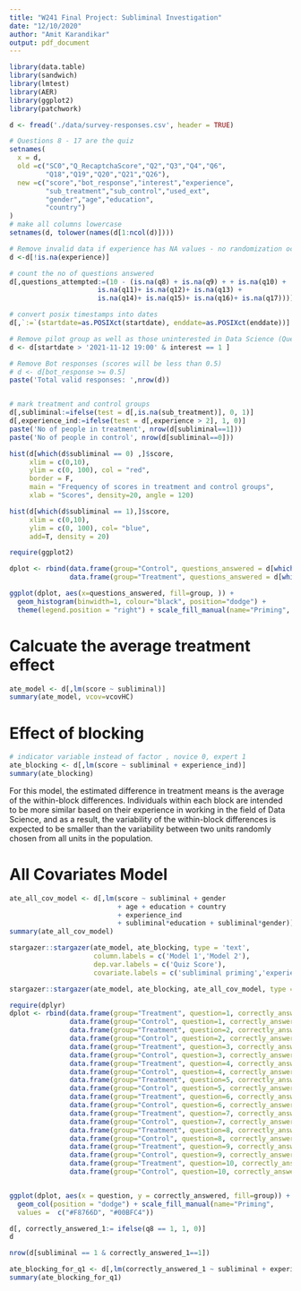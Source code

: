 ```yaml
---
title: "W241 Final Project: Subliminal Investigation"
date: "12/10/2020"
author: "Amit Karandikar"
output: pdf_document
---
```


```r
library(data.table)
library(sandwich)
library(lmtest)
library(AER) 
library(ggplot2) 
library(patchwork)
```

```r
d <- fread('./data/survey-responses.csv', header = TRUE)

# Questions 8 - 17 are the quiz
setnames(
  x = d,
  old =c("SC0","Q_RecaptchaScore","Q2","Q3","Q4","Q6",
         "Q18","Q19","Q20","Q21","Q26"),
  new =c("score","bot_response","interest","experience",
         "sub_treatment","sub_control","used_ext",
         "gender","age","education",
         "country")
)
# make all columns lowercase
setnames(d, tolower(names(d[1:ncol(d)])))

# Remove invalid data if experience has NA values - no randomization occurred
d <-d[!is.na(experience)]

# count the no of questions answered
d[,questions_attempted:=(10 - (is.na(q8) + is.na(q9) + + is.na(q10) +
                      is.na(q11)+ is.na(q12)+ is.na(q13) + 
                      is.na(q14)+ is.na(q15)+ is.na(q16)+ is.na(q17)))]

# convert posix timestamps into dates
d[,`:=`(startdate=as.POSIXct(startdate), enddate=as.POSIXct(enddate))]

# Remove pilot group as well as those uninterested in Data Science (Question 2)
d <- d[startdate > '2021-11-12 19:00' & interest == 1 ]

# Remove Bot responses (scores will be less than 0.5)
# d <- d[bot_response >= 0.5]
paste('Total valid responses: ',nrow(d))


# mark treatment and control groups
d[,subliminal:=ifelse(test = d[,is.na(sub_treatment)], 0, 1)]
d[,experience_ind:=ifelse(test = d[,experience > 2], 1, 0)]
paste('No of people in treatment', nrow(d[subliminal==1]))
paste('No of people in control', nrow(d[subliminal==0]))
```
```r
hist(d[which(d$subliminal == 0) ,]$score,  
     xlim = c(0,10),
     ylim = c(0, 100), col = "red", 
     border = F, 
     main = "Frequency of scores in treatment and control groups", 
     xlab = "Scores", density=20, angle = 120)

hist(d[which(d$subliminal == 1),]$score, 
     xlim = c(0,10),
     ylim = c(0, 100), col= "blue", 
     add=T, density = 20)

```
```r
require(ggplot2)

dplot <- rbind(data.frame(group="Control", questions_answered = d[which(d$subliminal == 0) ,]$questions_attempted),
               data.frame(group="Treatment", questions_answered = d[which(d$subliminal == 1) ,]$questions_attempted))

ggplot(dplot, aes(x=questions_answered, fill=group, )) +
  geom_histogram(binwidth=1, colour="black", position="dodge") +
  theme(legend.position = "right") + scale_fill_manual(name="Priming", values =  c("#F8766D", "#00BFC4"))
```

# Calcuate the average treatment effect

```r
ate_model <- d[,lm(score ~ subliminal)]
summary(ate_model, vcov=vcovHC)
```

# Effect of blocking

```r
# indicator variable instead of factor , novice 0, expert 1
ate_blocking <- d[,lm(score ~ subliminal + experience_ind)]
summary(ate_blocking)
```
For this model, the estimated difference in treatment means is the average of the within-block differences. Individuals within each block are intended to be more similar based on their experience in working in the field of Data Science, and as a result, the variability of the within-block differences is expected to be smaller than the variability between two units randomly chosen from all units in the population.


# All Covariates Model
```r
ate_all_cov_model <- d[,lm(score ~ subliminal + gender
                           + age + education + country 
                           + experience_ind
                           + subliminal*education + subliminal*gender)]
summary(ate_all_cov_model)
```

```r
stargazer::stargazer(ate_model, ate_blocking, type = 'text', 
                     column.labels = c('Model 1','Model 2'), 
                     dep.var.labels = c('Quiz Score'),
                     covariate.labels = c('subliminal priming','experience'))
```

```r
stargazer::stargazer(ate_model, ate_blocking, ate_all_cov_model, type = 'text')
```


```r
require(dplyr)
dplot <- rbind(data.frame(group="Treatment", question=1, correctly_answered = as.numeric(summary(d[which(d$subliminal == 1)]$q8 == 1)['TRUE'])),
               data.frame(group="Control", question=1, correctly_answered = as.numeric(summary(d[which(d$subliminal == 0)]$q8 == 1)['TRUE'])), 
               data.frame(group="Treatment", question=2, correctly_answered = as.numeric(summary(d[which(d$subliminal == 1)]$q9 == 3)['TRUE'])),
               data.frame(group="Control", question=2, correctly_answered = as.numeric(summary(d[which(d$subliminal == 0)]$q9 == 3)['TRUE'])), 
               data.frame(group="Treatment", question=3, correctly_answered = as.numeric(summary(d[which(d$subliminal == 1)]$q10 == 3)['TRUE'])),
               data.frame(group="Control", question=3, correctly_answered = as.numeric(summary(d[which(d$subliminal == 0)]$q10 == 3)['TRUE'])), 
               data.frame(group="Treatment", question=4, correctly_answered = as.numeric(summary(d[which(d$subliminal == 1)]$q11 == 2)['TRUE'])),
               data.frame(group="Control", question=4, correctly_answered = as.numeric(summary(d[which(d$subliminal == 0)]$q11 == 2)['TRUE'])), 
               data.frame(group="Treatment", question=5, correctly_answered = as.numeric(summary(d[which(d$subliminal == 1)]$q12 == 2)['TRUE'])),
               data.frame(group="Control", question=5, correctly_answered = as.numeric(summary(d[which(d$subliminal == 0)]$q12 == 2)['TRUE'])), 
               data.frame(group="Treatment", question=6, correctly_answered = as.numeric(summary(d[which(d$subliminal == 1)]$q13 == 1)['TRUE'])),
               data.frame(group="Control", question=6, correctly_answered = as.numeric(summary(d[which(d$subliminal == 0)]$q13 == 1)['TRUE'])), 
               data.frame(group="Treatment", question=7, correctly_answered = as.numeric(summary(d[which(d$subliminal == 1)]$q14 == 3)['TRUE'])),
               data.frame(group="Control", question=7, correctly_answered = as.numeric(summary(d[which(d$subliminal == 0)]$q14 == 3)['TRUE'])), 
               data.frame(group="Treatment", question=8, correctly_answered = as.numeric(summary(d[which(d$subliminal == 1)]$q15 == 2)['TRUE'])),
               data.frame(group="Control", question=8, correctly_answered = as.numeric(summary(d[which(d$subliminal == 0)]$q15 == 2)['TRUE'])), 
               data.frame(group="Treatment", question=9, correctly_answered = as.numeric(summary(d[which(d$subliminal == 1)]$q16 == 1)['TRUE'])),
               data.frame(group="Control", question=9, correctly_answered = as.numeric(summary(d[which(d$subliminal == 0)]$q16 == 1)['TRUE'])), 
               data.frame(group="Treatment", question=10, correctly_answered = as.numeric(summary(d[which(d$subliminal == 1)]$q17 == 1)['TRUE'])),
               data.frame(group="Control", question=10, correctly_answered = as.numeric(summary(d[which(d$subliminal == 0)]$q17 == 1)['TRUE'])))


ggplot(dplot, aes(x = question, y = correctly_answered, fill=group)) +
  geom_col(position = "dodge") + scale_fill_manual(name="Priming",
  values =  c("#F8766D", "#00BFC4"))
```
```r
d[, correctly_answered_1:= ifelse(q8 == 1, 1, 0)]
d
```

```r
nrow(d[subliminal == 1 & correctly_answered_1==1])
```

```r
ate_blocking_for_q1 <- d[,lm(correctly_answered_1 ~ subliminal + experience_ind)]
summary(ate_blocking_for_q1)
```